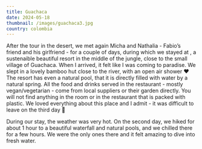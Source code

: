 ```yaml
---
title: Guachaca
date: 2024-05-18
thumbnail: /images/guachaca3.jpg
country: colombia
---
```


After the tour in the desert, we met again Micha and Nathalia - Fabio’s friend and his girlfriend - for a couple of days, during which we stayed at <LinkComponent href="https://www.yay-colombia.com/" text="Yay" />, a sustenaible beautiful resort in the middle of the jungle, close to the small village of Guachaca. When I arrived, it felt like I was coming to paradise. We slept in a lovely bamboo hut close to the river, with an open air shower ❤️ The resort has even a natural pool, that it is directly filled with water by a natural spring. All the food and drinks served in the restaurant - mostly vegan/vegetarian - come from local suppliers or their garden directly. You will not find anything in the room or in the restaurant that is packed with plastic. We loved everything about this place and I admit - it was difficult to leave on the third day 🥲

<ImageComponent src="/images/guachaca1.jpg" alt="Guachaca1" />
<ImageComponent src="/images/guachaca2.jpg" alt="Guachaca2" />

During our stay, the weather was very hot. On the second day, we hiked for about 1 hour to a beautiful waterfall and natural pools, and we chilled there for a few hours. We were the only ones there and it felt amazing to dive into fresh water.

<ImageComponent src="/images/guachaca3.jpg" alt="Guachaca3" />

